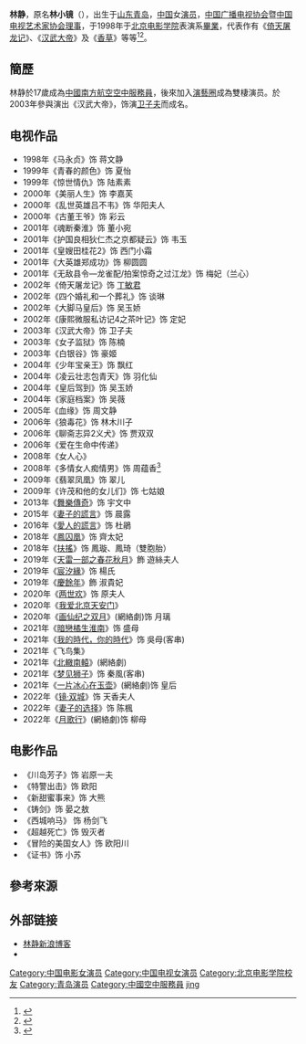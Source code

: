 {{otheruses|subject=女演员林静|other='''林静'''的其他含义|林静 (消歧义)}}
{{blpsources|time=2020-12-01}}
{{藝人
|姓名 = 林静
|類型 = 女演員
|圖片 = 
|圖片尺寸 = 
|圖片簡介 = 
|原名 = 林小镜
|羅馬拼音 = 
|英文名 = 
|暱稱 = 静静、镜子、静儿
|其他藝名 = 
|國籍 = {{PRC}}
|民族 = [[漢族|漢族]]
|籍貫 = 山东省青岛市
|出生日期 = 4月3日
|出生地點 =
|職業 = 演员 
|語言 = [[普通话|普通话]]、[[粤语|粤语]]、青岛方言、[[英语|英语]]
|教育程度 = [[北京電影學院|北京電影學院]]表演系
|宗教信仰 =
|配偶 = 
|兒女 = 
|父母 = 
|音樂類型 = 
|演奏樂器 = 
|出生地 = 
|出道作 = 
|唱片公司 = 
|經紀公司 = 
|網站 = 
|相關團體 = 
|獎項 = 
|IMDb = 
}}

'''林静'''，原名'''林小镜'''（{{bd||4月3日||}}），出生于[[山东|山东]][[青岛|青岛]]，[[中国|中国]]女[[演员|演员]]，[[中国广播电视协会|中国广播电视协会]]暨[[中国电视艺术家协会|中国电视艺术家协会]][[理事|理事]]，于1998年于[[北京电影学院|北京电影学院]]表演系[[畢業|畢業]]，代表作有《[[倚天屠龙记|倚天屠龙记]]》、《[[汉武大帝|汉武大帝]]》及《[[香草|香草]]》等等<ref>{{cite web|url=http://m.xgccm.com/stardetail.asp?id=1504|title=林静|publisher=星风传媒|accessdate=2018-08-02|archive-date=2019-08-19|archive-url=https://web.archive.org/web/20190819112518/http://m.xgccm.com/stardetail.asp?id=1504|dead-url=no}}</ref><ref>{{cite web|url=http://www.gdxcwh.com/index.php?ac=article&at=read&did=577|title=林静|publisher=广州市星宸文化传媒有限公司|accessdate=2018-08-02|archive-url=https://web.archive.org/web/20180801221202/http://www.gdxcwh.com/index.php?ac=article&at=read&did=577|archive-date=2018-08-01|dead-url=yes}}</ref>。

== 簡歷 ==
林静於17歲成為[[中國南方航空|中國南方航空]][[空中服務員|空中服務員]]，後來加入[[演藝圈|演藝圈]]成為雙棲演员。於2003年參與演出《汉武大帝》，饰演[[卫子夫|卫子夫]]而成名。

== 电视作品 ==
* 1998年《马永贞》饰 蒋文静
* 1999年《青春的颜色》饰 夏怡
* 1999年《惊世情仇》饰 陆素素
* 2000年《美丽人生》饰 李嘉芙　
* 2000年《乱世英雄吕不韦》饰 华阳夫人
* 2000年《古董王爷》饰 彩云　
* 2001年《魂断秦淮》饰 董小宛　
* 2001年《护国良相狄仁杰之京都疑云》饰 韦玉　
* 2001年《皇嫂田桂花2》饰 西门小霜　
* 2001年《大英雄郑成功》饰 柳圆圆　
* 2001年《无敌县令—龙雀配/拍案惊奇之过江龙》饰 梅妃（兰心）　
* 2002年《倚天屠龙记》饰 [[丁敏君|丁敏君]]
* 2002年《四个婚礼和一个葬礼》饰 谈琳
* 2002年《大脚马皇后》饰 吴玉娇
* 2002年《康熙微服私访记4之茶叶记》饰 定妃
* 2003年《汉武大帝》饰 卫子夫
* 2003年《女子监狱》饰 陈楠
* 2003年《白银谷》饰 豪姬
* 2004年《少年宝亲王》饰 飘红
* 2004年《凌云壮志包青天》饰 羽化仙
* 2004年《皇后驾到》饰 吴玉娇
* 2004年《家庭档案》饰 吴薇　
* 2005年《血缘》饰 周文静　
* 2006年《狼毒花》饰 林木川子　
* 2006年《聊斋志异2义犬》饰 贾双双
* 2006年《爱在生命中传递》
* 2008年《女人心》
* 2008年《多情女人痴情男》饰 周蕴香<ref>{{Cite web |url=http://ent.sina.com.cn/v/m/2008-12-27/15532317297.shtml |title=演员林静开公司被骗300万 谈此事当场落泪 |access-date=2010-04-21 |archive-date=2019-08-19 |archive-url=https://web.archive.org/web/20190819043840/http://ent.sina.com.cn/v/m/2008-12-27/15532317297.shtml |dead-url=no }}</ref>
* 2009年《翡翠凤凰》饰 翠儿
* 2009年《许茂和他的女儿们》饰 七姑娘
* 2013年《[[舞樂傳奇|舞樂傳奇]]》饰 宇文中
* 2015年《[[妻子的謊言|妻子的謊言]]》饰 晨露
* 2016年《[[愛人的謊言|愛人的謊言]]》饰 杜鵑
* 2018年《[[鳳囚凰|鳳囚凰]]》饰 齊太妃
* 2018年《[[扶搖|扶搖]]》饰 鳳璇、鳳琦（雙胞胎）
* 2019年《[[天雷一部之春花秋月|天雷一部之春花秋月]]》飾 遊絲夫人
* 2019年《[[宸汐緣|宸汐緣]]》饰 楊氏
* 2019年《[[慶餘年|慶餘年]]》飾 淑貴妃
* 2020年《[[两世欢|两世欢]]》饰 原夫人
* 2020年《[[我爱北京天安门_(电视剧)|我爱北京天安门]]》
* 2020年《[[画仙纪之双月|画仙纪之双月]]》(網絡劇)饰 月璃
* 2021年《[[暗戀橘生淮南_(電視劇)|暗戀橘生淮南]]》饰 盛母
* 2021年《[[我的時代，你的時代|我的時代，你的時代]]》饰 吳母(客串)
* 2021年《飞鸟集》
* 2021年《[[北轍南轅|北轍南轅]]》(網絡劇)
* 2021年《[[梦见狮子|梦见狮子]]》饰 秦風(客串)
* 2021年《[[一片冰心在玉壶|一片冰心在玉壶]]》(網絡劇)饰 皇后
* 2022年《[[镜·双城|镜·双城]]》饰 天香夫人
* 2022年《[[妻子的选择|妻子的选择]]》饰 陈楓
* 2022年《[[月歌行|月歌行]]》(網絡劇)饰 柳母

== 电影作品 ==
* 《川岛芳子》饰 岩原一夫
* 《特警出击》饰 欧阳
* 《新甜蜜事来》饰 大熊
* 《铸剑》饰 晏之敖
* 《西城响马》 饰 杨剑飞
* 《超越死亡》饰 毁灭者
* 《冒险的美国女人》饰 欧阳川
* 《证书》饰 小苏

==參考來源==
{{reflist}}

== 外部链接 ==
* [http://blog.sina.com.cn/u/1245715202 林静新浪博客] {{Wayback|url=http://blog.sina.com.cn/u/1245715202 |date=20190818211135 }}
*{{weibo|1245715202}}

{{DEFAULTSORT:lin jing}}
[[Category:中国电影女演员|Category:中国电影女演员]]
[[Category:中国电视女演员|Category:中国电视女演员]]
[[Category:北京电影学院校友|Category:北京电影学院校友]]
[[Category:青岛演员|Category:青岛演员]]
[[Category:中國空中服務員|Category:中國空中服務員]]
[[Category:林姓|jing]]